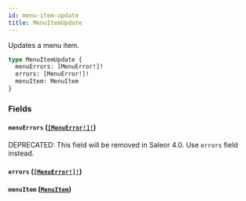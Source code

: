```yaml
---
id: menu-item-update
title: MenuItemUpdate
---
```


Updates a menu item.

```graphql
type MenuItemUpdate {
  menuErrors: [MenuError!]!
  errors: [MenuError!]!
  menuItem: MenuItem
}
```

### Fields

#### `menuErrors` ([`[MenuError!]!`](/developer/api-reference/objects/menu-error))

<span class="badge badge--warning">DEPRECATED: This field will be removed in Saleor 4.0. Use `errors` field instead.</span>

#### `errors` ([`[MenuError!]!`](/developer/api-reference/objects/menu-error))

#### `menuItem` ([`MenuItem`](/developer/api-reference/objects/menu-item))

